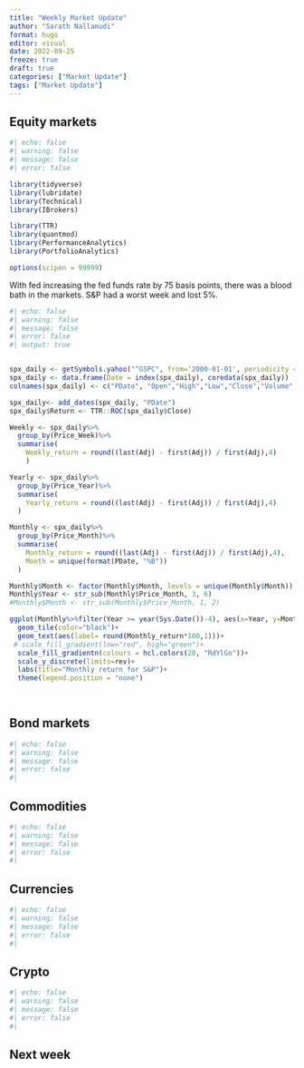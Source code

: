 ```yaml
---
title: "Weekly Market Update"
author: "Sarath Nallamudi"
format: hugo
editor: visual
date: 2022-09-25
freeze: true
draft: true
categories: ["Market Update"]
tags: ["Market Update"]
---
```


## Equity markets

```r
#| echo: false
#| warning: false
#| message: false
#| error: false

library(tidyverse)
library(lubridate)
library(Technical)
library(IBrokers)

library(TTR)
library(quantmod)
library(PerformanceAnalytics)
library(PortfolioAnalytics)

options(scipen = 99999)
```

With fed increasing the fed funds rate by 75 basis points, there was a blood bath in the markets. S&P had a worst week and lost 5%. 

```r
#| echo: false
#| warning: false
#| message: false
#| error: false
#| output: true


spx_daily <- getSymbols.yahoo("^GSPC", from='2000-01-01', periodicity = 'daily', auto.assign=FALSE)
spx_daily <- data.frame(Date = index(spx_daily), coredata(spx_daily))
colnames(spx_daily) <- c("PDate", "Open","High","Low","Close","Volume","Adj")

spx_daily<- add_dates(spx_daily, "PDate")
spx_daily$Return <- TTR::ROC(spx_daily$Close)

Weekly <- spx_daily%>%
  group_by(Price_Week)%>%
  summarise(
    Weekly_return = round((last(Adj) - first(Adj)) / first(Adj),4)
    )

Yearly <- spx_daily%>%
  group_by(Price_Year)%>%
  summarise(
    Yearly_return = round((last(Adj) - first(Adj)) / first(Adj),4)
  )

Monthly <- spx_daily%>%
  group_by(Price_Month)%>%
  summarise(
    Monthly_return = round((last(Adj) - first(Adj)) / first(Adj),4),
    Month = unique(format(PDate, "%B"))
  )

Monthly$Month <- factor(Monthly$Month, levels = unique(Monthly$Month))
Monthly$Year <- str_sub(Monthly$Price_Month, 3, 6)
#Monthly$Month <- str_sub(Monthly$Price_Month, 1, 2)

ggplot(Monthly%>%filter(Year >= year(Sys.Date())-4), aes(x=Year, y=Month, fill = Monthly_return))+
  geom_tile(color="black")+
  geom_text(aes(label= round(Monthly_return*100,1)))+
 # scale_fill_gradient(low="red", high="green")+
  scale_fill_gradientn(colours = hcl.colors(20, "RdYlGn"))+
  scale_y_discrete(limits=rev)+
  labs(title="Monthly return for S&P")+
  theme(legend.position = "none")
  
  

```


## Bond markets

```r
#| echo: false
#| warning: false
#| message: false
#| error: false
#| 

```
 
## Commodities

```r
#| echo: false
#| warning: false
#| message: false
#| error: false
#| 

```

## Currencies

```r
#| echo: false
#| warning: false
#| message: false
#| error: false
#| 

```

## Crypto

```r
#| echo: false
#| warning: false
#| message: false
#| error: false
#| 

```

## Next week

